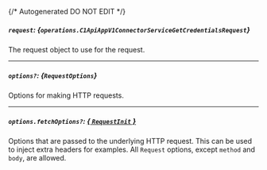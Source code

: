 {/* Autogenerated DO NOT EDIT  */}

##### `request`: *{`operations.C1ApiAppV1ConnectorServiceGetCredentialsRequest`}*
The request object to use for the request.

<Collapsible openLabel={Labels.showProperties} closeLabel={Labels.hideProperties}>
  <C1ApiAppV1ConnectorServiceGetCredentialsRequest />
</Collapsible>

---
##### `options?`: *{`RequestOptions`}*
Options for making HTTP requests.

---
##### `options.fetchOptions?`: [*{ `RequestInit` }*](https://developer.mozilla.org/en-US/docs/Web/API/Request/Request#options)
Options that are passed to the underlying HTTP request. This can be used to inject extra headers for examples. All `Request` options, except `method` and `body`, are allowed.

